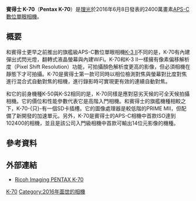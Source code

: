 {{expand|time=2017-01-16T08:01:21+00:00}}
{{refimprove|time=2017-01-16T08:01:21+00:00}}
{{noteTA
|1=zh-hans:宾得; zh-hk:賓得; zh-tw:賓得士
|2=zh-cn:数码单镜头反光相机;zh-hk:數碼單鏡反光相機;zh-tw:數位單眼相機;
}}
{{Infobox camera
 | camera_name      = Pentax K-70
 | image            = Pentax K-70 jm19980.jpg
 | image_size       = 
 | image_alt        = 
 | caption          = 
 | maker            = [[理光|理光]]
 | type             = 
 | sensor           = <!-- Image sensor -->
 | sensor_type      = [[互補式金屬氧化物半導體|CMOS]]
 | sensor_size      = 23.5 x 15.6mm <br/>（[[APS-C|APS-C]]）
 | sensor_maker     =
 | recording_medium = [[SD卡|SD、SDHC、SDXC]]<br/>（UHS-I介面）
 | res              = 6000 x 4000 <br/>（2400萬畫素）
 | lens_mount       = [[賓得士K卡口|賓得士K<sub>AF2</sub>、K<sub>AF3</sub>和K<sub>AF4</sub>接環]]<ref name=Resource/>
 | lens             = 
 | focus_type       = 
 | exposure         = 
 | flash            = 
 | flashcomp        = <!-- Flash exposure compensation -->
 | fsynch           = <!-- Flash synchronization -->
 | frame_rate       = 
 | shutter          = 
 | shutterRange     = 
 | shutter_speeds   = 1/6000 – 30秒，<br/>長時間曝光（B快門，最長20分）
 | f-numbers        = 
 | metering         = 
 | emode            = <!-- Exposure modes -->
 | mmode            = <!-- Metering modes -->
 | farea            = 11個[[自动对焦|相位檢測對焦]]點
 | fmode            = <!-- Focus modes -->
 | cont             = 最高每秒6.0幅<ref name=DPREVIEW>[https://www.dpreview.com/products/pentax/slrs/pentax_k70/specifications DPREVIEW Pentax K-70]</ref>
 | viewfinder       =  
 | ovf              = <!-- Optional viewfinders -->
 | magnification    = 0.95
 | coverage         = 100%
 | speedRange       = 100-102400<ref name=Resource>[http://www.imaging-resource.com/PRODS/pentax-k70/pentax-k70A.HTM Imaging Resource PENTAX K-70 Review]</ref> 
 | flbkt            = <!-- Flash bracketing -->
 | fcbkt            = <!-- Focus bracketing -->
 | WB               = 是
 | wbbkt            = <!-- White balance bracketing -->
 | brightness       = <!-- Projector brightness -->
 | imsize           = <!-- Projector image size -->
 | throwdis         = <!-- Project throw distance -->
 | prores           = <!-- Projector resolution -->
 | rearLCD          = 3英吋，921000點
 | storage          = 
 | battery          = 
 | dimensions       = 126 x 93 x 74mm
 | weight           = 含電池688gPRIME MII<ref name=DPREVIEW/>
 | price            = 
 | date             = <!-- Release date -->
 | obp              = <!-- Optional battery packs -->
 | odb              = <!-- Optional data backs -->
 | omd              = <!-- Optional motor drives -->
 | oacc             = <!-- Optional accessories -->
 | complens         = <!-- Compatible lens -->
 | compflash        = <!-- Compatible flashes -->
 | interface_AVout  = <!-- Type of video and/or audio output port(s) available (i.e. HDMI, USB, IEEE 1394) -->
 | interface_Data   = <!-- Type of port(s) available for interfacing with computers or other (i.e printers) devices (i.e. USB, IEEE 1394/Firewire, 802.11/WiFi) -->
 | body_comp-feats  = <!-- Body composition or other special features (i.e. ABS plastic, water submersible) -->
 | made_in          =
 | footnotes        =
 | exbkt            = <!-- Exposure bracketing -->
 | drbkt            = <!-- Dynamic range bracketing -->
 | drcomp           = <!-- Dynamic range compressor -->
 | iproc            = PRIME MII<ref name=DPREVIEW/>
 | vidrecord        = <!-- Video/movie recording.  Show the video dimensions, fps, bitrate, etc. -->
}}
'''賓得士 K-70'''（'''Pentax K-70'''）是[[理光|理光]]於2016年6月8日發表的2400萬畫素[[APS-C|APS-C]][[數位單眼相機|數位單眼相機]]。

== 概要 ==
和賓得士更早之前推出的旗艦級APS-C數位單眼相機[[宾得_K-3_II|K-3 II]]不同的是，K-70有內建彈出式閃光燈，翻轉式液晶螢幕與內建WiFi。K-70和K-3 II一樣擁有像素偏移解析度（Pixel Shift Resolution）功能，可拍攝顏色解析度更高的影像，但必須相機在靜態下才可拍攝。K-70是賓得士第一款可同時以相位檢測對焦與螢幕對比度對焦進行混合式自動對焦的相機，進行錄影時可實現更有效的連續自動對焦。

和它的前身機種K-50與K-S2相同的是，K-70同樣是應對惡劣天候的可全天候拍攝相機。它的價位和性能參數代表它是高階入門相機。和賓得士的旗艦機種相較之下，K-70-{只}-有一個SD卡插槽。它的圖像處理器是較低階的PRIME MII，但配備了新開發的加速單元。另外，K-70是賓得士的APS-C相機中首款ISO達到102400的相機，並且是該公司入門級相機中首款可輸出14位元影像的機種。

==參考資料==
{{reflist}}

==外部連結==
*[http://www.ricoh-imaging.co.jp/english/products/k-70/ Ricoh Imaging PENTAX K-70]{{Wayback|url=http://www.ricoh-imaging.co.jp/english/products/k-70/ |date=20161202053813 }}

{{Pentax DSLR Cameras}}
{{DSLR cameras with movie mode}}

[[Category:宾得数码单镜反光相机|K-70]]
[[Category:2016年面世的相機|Category:2016年面世的相機]]